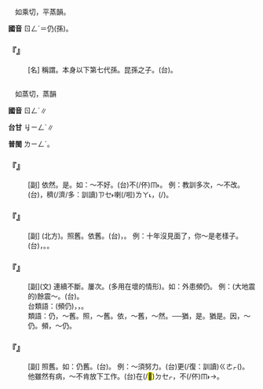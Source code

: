 
=={{ruby|礽|ㄖㄥˊ}}==

　如乘切，平蒸韻。

'''國音''' <rt>ㄖㄥˊ</rt>＝仍(孫)。

    

==='''『{{ruby|礽|ㄖㄥˊ}}{{ruby|孫|ㄙㄨㄣ}}』'''===
: [名] 稱謂。本身以下第七代孫。昆孫之子。(台){{ruby|礽|ㆢㄧㆲˊ}}{{ruby|/|ㆢㄧㄥˊ}}{{ruby|孫|ㄙㄨㄣ}}。
    

=={{ruby|仍|ㄖㄥˊ}}==

　如蒸切，蒸韻

'''國音''' <rt>ㄖㄥˊ</rt>∥

'''台甘''' <rt>ㆢㄧㄥˊ</rt>∥

'''普閩''' <rt>ㄌㄧㄥˊ</rt>。

    

==='''『{{ruby|仍|ㄖㄥˊ}}{{ruby|然|ㄖㄢˊ}}』'''===
: [副] 依然。{{ruby|還|ㄏㄞˊ}}是。如：～不好。(台){{ruby|猶|ㄧㄨˊ}}{{ruby|原|ㆣㄨㄢˊ}}不(/伓)<rt>ㆬ˫</rt>{{ruby|好|ㄏㄜˋ}}。 例：教訓多次，～不改。(台){{ruby|共|ㄍㄚ˫}}{{ruby|伊|ㄧ}}{{ruby|教|ㄍㄠ˪}}{{ruby|訓|ㄏㄨㄣ˪}}，{{ruby|真|ㄐㄧㄣ}}穧(/濟/多：訓讀)<rt>ㄗㆤ˫</rt>{{ruby|/|ㄗㄨㆤ˫}}{{ruby|擺|ㄅㄞˋ}}喇(/啦)<rt>ㄌㄚ˪</rt>，{{ruby|猶|ㄧㄠˋ}}{{ruby|是|ㄒㄧ˫}}{{ruby|無|ㆠㄜˊ}}{{ruby|<mark>&#xffa49;</mark>|ㆠㆤㆷ}}{{ruby|/|ㆠㄨㆤㆷ ͘}}{{ruby|改|ㄍㄞˋ}}{{ruby|/|ㄍㆤˋ}}{{ruby|變|ㄅㆪ˪}}(/{{ruby|自|ㄗㄨ˫}}{{ruby|新|ㄒㄧㄣ}})。
    

==='''『{{ruby|仍|ㄖㄥˊ}}{{ruby|舊|ㄐㄧㄡˋ}}』'''===
: [副] {{ruby|還|ㄏㄞˊ}}(北方)。照舊。依舊。(台){{ruby|猶|ㄧㄨˊ}}{{ruby|原|ㆣㄨㄢˊ}}，{{ruby|照|ㄐㄧㄠ˪}}{{ruby|原|ㆣㄨㄢˊ}}。 例：十年沒見面了，你～是老樣子。(台){{ruby|十|ㄗㄚㆴ ͘}}{{ruby|年|ㄋㄧˊ}}{{ruby|無|ㆠㄜˊ}}{{ruby|見|ㄍㆪ˪}}{{ruby|著|ㄉㄧㄜㆷ ͘}}{{ruby|面|ㆠㄧㄣ˫}}，{{ruby|汝|·ㄌㄧˋ}}{{ruby|攏|ㄌㆲˋ}}{{ruby|無|ㆠㄜˊ}}{{ruby|變|ㄅㄧㄢ˪}}。{{ruby|無|ㆠㄜˊ}}{{ruby|較|ㄎㄚㆷ}}{{ruby|老|ㄌㄠ˫}}。
    

==='''『{{ruby|頻|ㄆㄧㄣˊ}}{{ruby|仍|ㄖㄥˊ}}』'''===
: [副](文) 連續不斷。屢次。(多用在壞的情形)。如：外患頻仍。 例：(大地震的)餘震～。(台){{ruby|大|ㄉㄞ˫}}{{ruby|地|ㄉㄨㆤ˫}}{{ruby|/|ㄉㆤ˫}}{{ruby|動|ㄉㄤ˫}}{{ruby|後|ㄠ˫}}{{ruby|丌|ㆤ}}{{ruby|小|ㄒㄧㄜˋ}}{{ruby|地|ㄉㄨㆤ˫}}{{ruby|/|ㄉㆤ˫}}{{ruby|動|ㄉㄤ˫}}{{ruby|猶|ㄧㄠˋ}}{{ruby|是|ㄒㄧ˫}}{{ruby|一|ㄧㆵ}}{{ruby|直|ㄉㄧㆵ ͘}}{{ruby|來|ㄌㄞˊ}}。
:台類語：(頻仍)，{{ruby|相|ㄒㄧㄜ}}{{ruby|/|ㄙㆩ}}{{ruby|續|ㄙㄨㄚ˪}}{{ruby|幾|ㄍㄨㄧˋ}}{{ruby|仔|ㄚ}}{{ruby|擺|ㄅㄞˋ}}，{{ruby|真|ㄐㄧㄣ}}{{ruby|捷|ㄐㄧㄚㆵ ͘}}。
:
:類語：仍，～舊。照，～舊。依，～舊，～然。──猶，{{ruby|還|ㄏㄞˊ}}是。猶是。因，～仍。頻，～仍。
:
:
    

==='''『{{ruby|仍|ㄖㄥˊ}}』'''===
: [副] 照舊。如：仍舊。(台){{ruby|照|ㄐㄧㄠ˪}}{{ruby|舊|ㄍㄨ˫}}{{ruby|底|ㄉㄨㆤˋ}}{{ruby|/|ㄉㆤˋ}}。 例：～須努力。(台){{ruby|猶|ㄧㄨˊ}}{{ruby|→|ㄧㄠˋ}}{{ruby|著|ㄉㄧㄜㆷ ͘}}更(/復：訓讀)<rt>ㄍㄜㆷ</rt>{{ruby|/|ㄍㄜ˪}}{{ruby|再|ㄗㄞ˪}}({{ruby|繼|ㄍㆤ˪}}{{ruby|續|ㄒㄧㆦㆶ ͘}}){{ruby|努|ㄋㆦˋ}}{{ruby|力|ㄌㄧㆤㆶ ͘}}。 他雖然有病，～不肯放下工作。(台){{ruby|伊|ㄧ}}{{ruby|雖|ㄙㄨㄧ}}{{ruby|然|ㆢㄧㄢˊ}}{{ruby|/|ㄌㄧㄢˊ}}在(/<mark>&#xf9549;</mark>)<rt>ㄉㆤㆷ</rt>{{ruby|破|ㄆㄨㄚ˪}}{{ruby|病|ㄅㆥ˫}}{{ruby|/|ㄅㆪ˫}}，{{ruby|猶|ㄧㄨˊ}}{{ruby|→|ㄧㄠˋ}}{{ruby|→|ㄧㄠ}}不(/伓)<rt>ㆬ˫</rt>{{ruby|肯|ㄎㄧㄥˋ}}{{ruby|停|ㄊㄧㄥˊ}}{{ruby|止|ㄐㄧˋ}}{{ruby|工|ㄎㄤ}}{{ruby|課|ㄎㄨㆤ˪}}{{ruby|/|ㄎㆤ˪}}→{{ruby|工|ㄍㄤ}}{{ruby|作|ㄗㆦㆶ}}。
    
